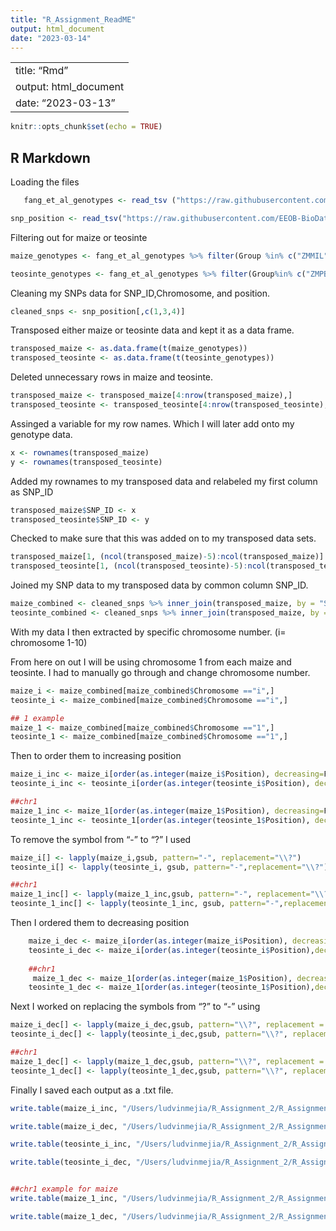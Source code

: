 ```yaml
---
title: "R_Assignment_ReadME"
output: html_document
date: "2023-03-14"
---
```


---
title: "Rmd"
output: html_document
date: "2023-03-13"
---

```r
knitr::opts_chunk$set(echo = TRUE)
```

## R Markdown

Loading the files

```r
   fang_et_al_genotypes <- read_tsv ("https://raw.githubusercontent.com/EEOB-BioData/BCB546_Spring2023/main/assignments/UNIX_Assignment/fang_et_al_genotypes.txt")
```

```r
snp_position <- read_tsv("https://raw.githubusercontent.com/EEOB-BioData/BCB546_Spring2023/main/assignments/UNIX_Assignment/snp_position.txt")
```

Filtering out for maize or teosinte

```r
maize_genotypes <- fang_et_al_genotypes %>% filter(Group %in% c("ZMMIL", "ZMMLR", "ZMMMR"))

teosinte_genotypes <- fang_et_al_genotypes %>% filter(Group%in% c("ZMPBA","ZMPIL","ZMPJA"))
```

Cleaning my SNPs data for SNP_ID,Chromosome, and position.

```r
cleaned_snps <- snp_position[,c(1,3,4)]
```

Transposed either maize or teosinte data and kept it as a data frame.

```r
transposed_maize <- as.data.frame(t(maize_genotypes))
transposed_teosinte <- as.data.frame(t(teosinte_genotypes))
```

Deleted unnecessary rows in maize and teosinte.

```r
transposed_maize <- transposed_maize[4:nrow(transposed_maize),]
transposed_teosinte <- transposed_teosinte[4:nrow(transposed_teosinte),]
```

Assinged a variable for my row names. Which I will later add onto my genotype data.

```r
x <- rownames(transposed_maize)
y <- rownames(transposed_teosinte)
```

Added my rownames to my transposed data and relabeled my first column as SNP_ID

```r
transposed_maize$SNP_ID <- x
transposed_teosinte$SNP_ID <- y
```

Checked to make sure that this was added on to my transposed data sets.

```r
transposed_maize[1, (ncol(transposed_maize)-5):ncol(transposed_maize)]
transposed_teosinte[1, (ncol(transposed_teosinte)-5):ncol(transposed_teosinte)]
```

Joined my SNP data to my transposed data by common column SNP_ID.

```r
maize_combined <- cleaned_snps %>% inner_join(transposed_maize, by = "SNP_ID")
teosinte_combined <- cleaned_snps %>% inner_join(transposed_maize, by ="SNP_ID")
```

With my data I then extracted by specific chromosome number. (i= chromosome 1-10)

From here on out I will be using chromosome 1 from each maize and teosinte. I had to manually go through and change chromosome number.

```r
maize_i <- maize_combined[maize_combined$Chromosome =="i",]
teosinte_i <- maize_combined[maize_combined$Chromosome =="i",]

## 1 example
maize_1 <- maize_combined[maize_combined$Chromosome =="1",]
teosinte_1 <- maize_combined[maize_combined$Chromosome =="1",]

```


Then to order them to increasing position

```r
maize_i_inc <- maize_i[order(as.integer(maize_i$Position), decreasing=F),]
teosinte_i_inc <- teosinte_i[order(as.integer(teosinte_i$Position), decreasing=F),]

##chr1
maize_1_inc <- maize_1[order(as.integer(maize_1$Position), decreasing=F),]
teosinte_1_inc <- teosinte_1[order(as.integer(teosinte_1$Position), decreasing=F),]
```

To remove the symbol from "-" to "?" I used

```r
maize_i[] <- lapply(maize_i,gsub, pattern="-", replacement="\\?")
teosinte_i[] <- lapply(teosinte_i, gsub, pattern="-",replacement="\\?")

##chr1
maize_1_inc[] <- lapply(maize_1_inc,gsub, pattern="-", replacement="\\?")
teosinte_1_inc[] <- lapply(teosinte_1_inc, gsub, pattern="-",replacement="\\?")
```


Then I ordered them to decreasing position

```r
    maize_i_dec <- maize_i[order(as.integer(maize_i$Position), decreasing=T),]
    teosinte_i_dec <- maize_i[order(as.integer(teosinte_i$Position),decreasing=T,)]
    
    ##chr1
     maize_1_dec <- maize_1[order(as.integer(maize_1$Position), decreasing=T),]
    teosinte_1_dec <- maize_1[order(as.integer(teosinte_1$Position),decreasing=T,)]
```

Next I worked on replacing the symbols from "?" to "-" using

```r
maize_i_dec[] <- lapply(maize_i_dec,gsub, pattern="\\?", replacement = "-")
teosinte_i_dec[] <- lapply(teosinte_i_dec,gsub, pattern="\\?", replacement = "-")

##chr1
maize_1_dec[] <- lapply(maize_1_dec,gsub, pattern="\\?", replacement = "-")
teosinte_1_dec[] <- lapply(teosinte_1_dec,gsub, pattern="\\?", replacement = "-")
```


Finally I saved each output as a .txt file.

```r
write.table(maize_i_inc, "/Users/ludvinmejia/R_Assignment_2/R_Assignment/maize_i_inc.txt", sep="\t", quote =F, row.names =F)

write.table(maize_i_dec, "/Users/ludvinmejia/R_Assignment_2/R_Assignment/maize_i_dec.txt", sep="\t", quote =F, row.names =F)

write.table(teosinte_i_inc, "/Users/ludvinmejia/R_Assignment_2/R_Assignment/teosinte_i_inc.txt", sep="\t", quote =F, row.names =F)

write.table(teosinte_i_dec, "/Users/ludvinmejia/R_Assignment_2/R_Assignment/teosinte_i_dec.txt", sep="\t", quote =F, row.names =F)


##chr1 example for maize
write.table(maize_1_inc, "/Users/ludvinmejia/R_Assignment_2/R_Assignment/maize_1_inc.txt", sep="\t", quote =F, row.names =F)

write.table(maize_1_dec, "/Users/ludvinmejia/R_Assignment_2/R_Assignment/maize_1_dec.txt", sep="\t", quote =F, row.names =F)
```

